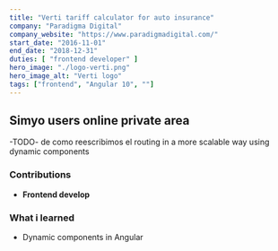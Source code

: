 ```yaml
---
title: "Verti tariff calculator for auto insurance"
company: "Paradigma Digital"
company_website: "https://www.paradigmadigital.com/"
start_date: "2016-11-01"
end_date: "2018-12-31"
duties: [ "frontend developer" ]
hero_image: "./logo-verti.png"
hero_image_alt: "Verti logo"
tags: ["frontend", "Angular 10", ""]
---
```


## Simyo users online private area

-TODO-
de como reescribimos el routing in a more scalable way using dynamic components

### Contributions
- **Frontend develop**

### What i learned
- Dynamic components in Angular

